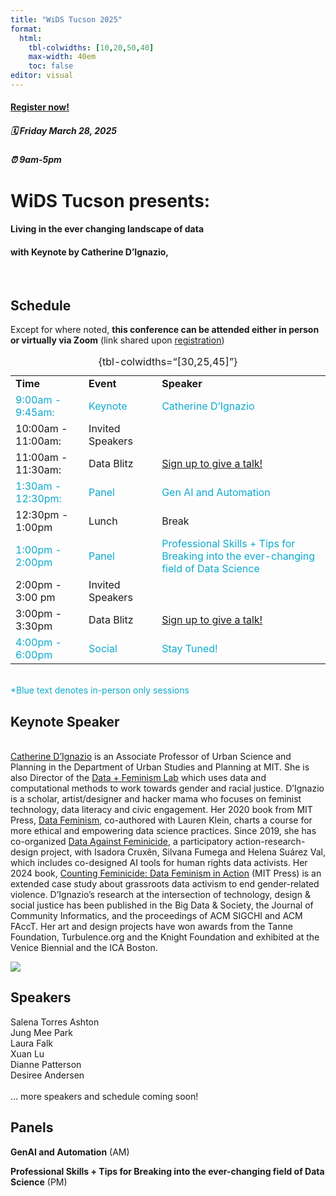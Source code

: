 ```yaml
---
title: "WiDS Tucson 2025"
format: 
  html: 
    tbl-colwidths: [10,20,50,40]
    max-width: 40em
    toc: false
editor: visual
---
```


::: callout-important
#### [Register now!](https://forms.gle/q9ukoSXc34qd2XJp9)

##### 🗓 Friday March 28, 2025

##### ⏰ 9am-5pm
:::

# WiDS Tucson presents: {.center}

#### Living in the ever changing landscape of data {.center}

#### **with Keynote by Catherine D'Ignazio,** {.center}

\

::: panel-tabset
## Schedule

Except for where noted, **this conference can be attended either in person or virtually via Zoom** (link shared upon [registration](https://forms.gle/q9ukoSXc34qd2XJp9))

|                                             |                                   |                                                                                                                |
|-----------------|-----------------|---------------------------------------|
| **Time**                                    | **Event**                         | **Speaker**                                                                                                    |
| [9:00am - 9:45am:]{style="color:#0caacf;"}  | [Keynote]{style="color:#0caacf;"} | [Catherine D'Ignazio]{style="color:#0caacf;"}                                                                  |
| 10:00am - 11:00am:                          | Invited Speakers                  |                                                                                                                |
| 11:00am - 11:30am:                          | Data Blitz                        | [Sign up to give a talk!](https://forms.gle/8d3rhS5hLjnn2q8K6)                                                 |
| [1:30am - 12:30pm:]{style="color:#0caacf;"} | [Panel]{style="color:#0caacf;"}   | [Gen AI and Automation]{style="color:#0caacf;"}                                                                |
| 12:30pm - 1:00pm                            | Lunch                             | Break                                                                                                          |
| [1:00pm - 2:00pm]{style="color:#0caacf;"}   | [Panel]{style="color:#0caacf;"}   | [Professional Skills + Tips for Breaking into the ever-changing field of Data Science]{style="color:#0caacf;"} |
| 2:00pm - 3:00 pm                            | Invited Speakers                  |                                                                                                                |
| 3:00pm - 3:30pm                             | Data Blitz                        | [Sign up to give a talk!](https://forms.gle/8d3rhS5hLjnn2q8K6)                                                 |
| [4:00pm - 6:00pm]{style="color:#0caacf;"}   | [Social]{style="color:#0caacf;"}  | [Stay Tuned!]{style="color:#0caacf;"}                                                                          |

: {tbl-colwidths="\[30,25,45\]"}

\
[\*Blue text denotes in-person only sessions]{style="color:#0caacf;"}

## Keynote Speaker

\
[Catherine D’Ignazio](https://kanarinka.com/) is an Associate Professor of Urban Science and Planning in the Department of Urban Studies and Planning at MIT. She is also Director of the [Data + Feminism Lab](http://dataplusfeminism.mit.edu/) which uses data and computational methods to work towards gender and racial justice. D’Ignazio is a scholar, artist/designer and hacker mama who focuses on feminist technology, data literacy and civic engagement. Her 2020 book from MIT Press, [Data Feminism](https://bookbook.pubpub.org/data-feminism), co-authored with Lauren Klein, charts a course for more ethical and empowering data science practices. Since 2019, she has co-organized [Data Against Feminicide](http://datoscontrafeminicidio.net/), a participatory action-research-design project, with Isadora Cruxên, Silvana Fumega and Helena Suárez Val, which includes co-designed AI tools for human rights data activists. Her 2024 book, [Counting Feminicide: Data Feminism in Action](https://mitpress.mit.edu/9780262048873/counting-feminicide/) (MIT Press) is an extended case study about grassroots data activism to end gender-related violence. D'Ignazio's research at the intersection of technology, design & social justice has been published in the Big Data & Society, the Journal of Community Informatics, and the proceedings of ACM SIGCHI and ACM FAccT. Her art and design projects have won awards from the Tanne Foundation, Turbulence.org and the Knight Foundation and exhibited at the Venice Biennial and the ICA Boston.

::: column-margin
![](images/CatherineD-Square.webp)
:::

## Speakers

Salena Torres Ashton 
\
Jung Mee Park 
\
Laura Falk 
\
Xuan Lu 
\
Dianne Patterson 
\
Desiree Andersen 
\
\
... more speakers and schedule coming soon!

## Panels

**GenAI and Automation** (AM)

**Professional Skills + Tips for Breaking into the ever-changing field of Data Science** (PM)
:::

